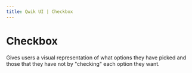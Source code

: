 ```yaml
---
title: Qwik UI | Checkbox
---
```



<StatusBanner status={statusByComponent.headless.Select} />

# Checkbox

Gives users a visual representation of what options they have picked and those that they have not by "checking" each option they want.

<Showcase name="hero" />
